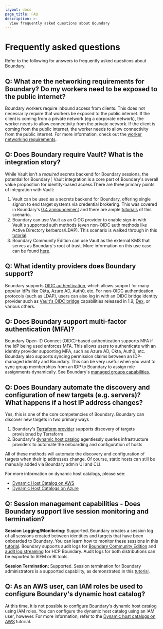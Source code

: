 ```yaml
---
layout: docs
page_title: FAQ
description: >-
  View frequently asked questions about Boundary
---
```


# Frequently asked questions

Refer to the following for answers to frequently asked questions about Boundary.

## Q: What are the networking requirements for Boundary? Do my workers need to be exposed to the public internet?

Boundary workers require inbound access from clients. This does not necessarily require that workers be exposed to the public internet.
If the client is coming from a private network (eg a corporate network), the worker needs to allow connectivity from the private network.
If the client is coming from the public internet, the worker needs to allow connectivity from the public internet. For more information,
check out the [worker networking requirements](/hcp/docs/boundary/self-managed-workers).

## Q: Does Boundary require Vault? What is the integration story?

While Vault isn't a *required* secrets backend for Boundary sessions, the potential for Boundary | Vault integration is a core part of Boundary's overall
value proposition for identity-based access.There are three primary points of integration with Vault:
1. Vault can be used as a secrets backend for Boundary, offering single signon to end target systems via credential brokering. This was covered in Boundary's
[0.4 announcement](https://www.hashicorp.com/blog/announcing-hashicorp-boundary-0-4) and there are ample
[tutorials](/boundary/tutorials/credential-management/community-vault-cred-brokering-quickstart) of this scenario.
2. Boundary can use Vault as an OIDC provider to enable sign-in with Vault's supported auth methods (even non-OIDC auth methods like Active Directory kerberos/LDAP).
This scenario is walked through in this [tutorial](/vault/tutorials/auth-methods/oidc-identity-provider).
3. Boundary Community Edition can use Vault as the external KMS that serves as Boundary's root of trust. More information on this use case can be found
[here](/boundary/docs/configuration/kms/transit).

## Q: What identity providers does Boundary support?

Boundary supports [OIDC authentication](/boundary/tutorials/access-management/oidc-auth), which allows support for many popular IdPs
like Okta, Azure AD, Auth0, etc. For non-OIDC authentication protocols (such as LDAP), users can also log in with an OIDC bridge identity provider
such as [Vault's OIDC bridge](/vault/docs/concepts/oidc-provider) capabilities released in 1.9, [Dex](https://dexidp.io), or various others.

## Q: Does Boundary support multi-factor authentication (MFA)?

Boundary Open-ID Connect (OIDC)-based authentication supports MFA if the IdP being used enforces MFA. This allows users to authenticate with an identity
provider supporting MFA, such as Azure AD, Okta, Auth0, etc.
Boundary also supports syncing permission claims between an IDP-managed identity and Boundary. This can be very useful when you want to sync group memberships
from an IDP to Boundary to assign role assignments dynamically. See Boundary's [managed groups capabilities](/boundary/tutorials/identity-management/oidc-idp-groups).

## Q: Does Boundary automate the discovery and configuration of new targets (e.g. servers)? What happens if a host IP address changes?

Yes, this is one of the core competencies of Boundary. Boundary can discover new targets in two primary ways
1. Boundary's [Terraform provider](https://registry.terraform.io/providers/hashicorp/boundary/latest/docs) supports discovery of targets provisioned by Terraform
2. Boundary's [dynamic host catalog](/boundary/tutorials/host-management/aws-host-catalogs)
agentlessly queries infrastructure providers to automate the onboarding and configuration of hosts

All of these methods will automate the discovery and configuration of targets when their ip addresses change. Of course, static hosts can still be manually added via Boundary admin UI and CLI.

For more information on dynamic host catalogs, please see:
- [Dynamic Host Catalog on AWS](/boundary/tutorials/host-management/aws-host-catalogs)
- [Dynamic Host Catalogs on Azure](/boundary/tutorials/host-management/azure-host-catalogs)

## Q: Session management capabilities - Does Boundary support live session monitoring and termination?

**Session Logging/Monitoring:** Supported. Boundary creates a session log of all sessions created between identities and targets that have been onboarded to
Boundary. You can learn how to monitor these sessions in this [tutorial](/boundary/tutorials/community-administration/community-manage-sessions).
Boundary supports audit logs for [Boundary Community Edition](/boundary/tutorials/oss-configuration/event-logging) and [audit log streaming](/hcp/docs/boundary/audit-logging)
for HCP Boundary. Audit logs for both distributions can be exported to SIEM or BI tools.

**Session Termination:** Supported. Session termination for Boundary administrators is a supported capability, as demonstrated in this
[tutorial](/boundary/tutorials/community-administration/community-manage-sessions).

## Q: As an AWS user, can IAM roles be used to configure Boundary's dynamic host catalog?

At this time, it is not possible to configure Boundary's dynamic host catalog using IAM roles.
You can configure the dynamic host catalog using an IAM user, however.
For more information, refer to the [Dynamic host catalogs on AWS](/boundary/tutorials/host-management/aws-host-catalogs) tutorial.
